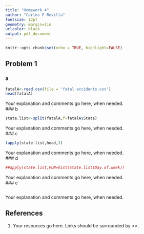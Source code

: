 ---
title: "Homework 4" 
author: "Carlos F Revilla"
fontsize: 12pt
geometry: margin=1in
urlcolor: black
output: pdf_document
---

```{r setup, include=FALSE}
knitr::opts_chunk$set(echo = TRUE, highlight=FALSE)
```

## Problem 1   
### a
```{r}
fatalA<-read.csv(file = 'fatal accidents.csv')
head(fatalA)
```
Your explanation and comments go here, when needed.  
### b
```{r}
state.list<-split(fatalA,f=fatalA$State)
```
Your explanation and comments go here, when needed.  
### c
```{r}
lapply(state.list,head,3)

```
Your explanation and comments go here, when needed.  
### d
```{r}
##apply(state.list,FUN=hist(state.list$Day.of.week))
```
Your explanation and comments go here, when needed.  
### e
```{r}

```
Your explanation and comments go here, when needed.  


## References
1. Your resources go here. Links should be surrounded by <>.
